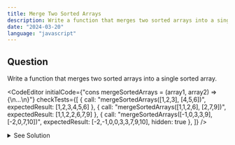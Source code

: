 ```yaml
---
title: Merge Two Sorted Arrays
description: Write a function that merges two sorted arrays into a single sorted array.
date: "2024-03-20"
language: "javascript"
---
```


## Question
Write a function that merges two sorted arrays into a single sorted array.

<CodeEditor 
    initialCode={"cons mergeSortedArrays = (array1, array2) => {\n...\n}"}
    checkTests={[
        {
        call: "mergeSortedArrays([1,2,3], [4,5,6])",
        expectedResult: [1,2,3,4,5,6]
        },
        {
        call: "mergeSortedArrays([1,1,2,6], [2,7,9])",
        expectedResult: [1,1,2,2,6,7,9]
        },
        {
        call: "mergeSortedArrays([-1,0,3,3,9], [-2,0,7,10])",
        expectedResult: [-2,-1,0,0,3,3,7,9,10],
        hidden: true
        },
        ]}
/>

<details>
  <summary>See Solution</summary>

## Solution
```js
function mergeSortedArrays(array1, array2) {
    return array1.concat(array2).sort((a, b) => a - b);
}

```

### Explanation
1. The function `mergeSortedArrays` takes two arrays as input.
2. It concatenates the two arrays using the `concat` method.
3. It then sorts the concatenated array using the `sort` method with a comparator function that compares two elements `a` and `b` and returns a negative value if `a` should come before `b`, a positive value if `a` should come after `b`, and zero if they are equal.

## Complexity Analysis
The time complexity for this solution is O((n+m)log(n+m)), where n and m are the lengths of the two input arrays.
This is because the `sort` method has a time complexity of O(nlogn), where n is the length of the array.




</details>
